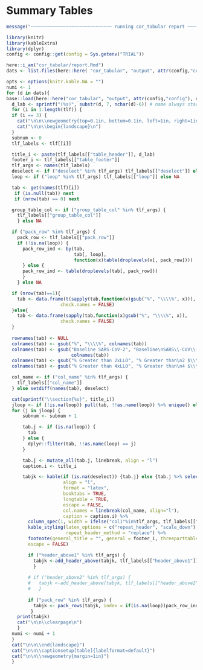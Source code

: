 #  Summary Tables{#cor-tabular}

```r
message("~~~~~~~~~~~~~~~~~~~~~~~~~~~~~~ running cor_tabular report ~~~~~~~~~~~~~~~~~~~~~~~~~~~~~~")
```


\captionsetup{justification=raggedright,singlelinecheck=false}
```r
library(knitr)
library(kableExtra)
library(dplyr)
config <- config::get(config = Sys.getenv("TRIAL"))

here::i_am("cor_tabular/report.Rmd")
dats <- list.files(here::here( "cor_tabular", "output", attr(config,"config")))
```
\captionsetup[table]{}
```r
opts <- options(knitr.kable.NA = "")
numi <- 1
for (d in dats){
base::load(here::here("cor_tabular", "output", attr(config,"config"), d))
  d_lab <- sprintf("(%s)", substr(d, 7, nchar(d)-6)) # name always starts with "Tables" and ends with ".Rdata"
  for (i in 1:length(tlf)) {
  if (i == 3) {
    cat("\n\n\\newgeometry{top=0.1in, bottom=0.1in, left=1in, right=1in}")
    cat("\n\n\\begin{landscape}\n")
  }
  subnum <- 0
  tlf_labels <- tlf[[i]]

  title_i <- paste(tlf_labels[["table_header"]], d_lab)
  footer_i <- tlf_labels[["table_footer"]]
  tlf_args <- names(tlf_labels)
  deselect <- if ("deselect" %in% tlf_args) tlf_labels[["deselect"]] else NA
  loop <- if ("loop" %in% tlf_args) tlf_labels[["loop"]] else NA

  tab <- get(names(tlf)[i]) 
   if (is.null(tab)) next
   if (nrow(tab) == 0) next

  group_table_col <- if ("group_table_col" %in% tlf_args) {
    tlf_labels[["group_table_col"]] 
    } else NA 

  if ("pack_row" %in% tlf_args) {
    pack_row <- tlf_labels[["pack_row"]]
    if (!is.na(loop)) { 
      pack_row_ind <- by(tab, 
                         tab[, loop], 
                         function(x)table(droplevels(x[, pack_row])))
      } else {
      pack_row_ind <- table(droplevels(tab[, pack_row]))
      }
    } else NA

  if (nrow(tab)==1){
    tab <- data.frame(t(sapply(tab,function(x)gsub("%", "\\\\%", x))),
                    check.names = FALSE)
  }else{
    tab <- data.frame(sapply(tab,function(x)gsub("%", "\\\\%", x)),
                    check.names = FALSE)
  }
  
  rownames(tab) <- NULL
  colnames(tab) <- gsub("%", "\\\\%", colnames(tab))
  colnames(tab) <- gsub("Baseline SARS-CoV-2", "Baseline\nSARS\\-CoV\\-2",
                        colnames(tab))
  colnames(tab) <- gsub("% Greater than 2xLLO", "% Greater than\n2 $\\\\times$ LLO", colnames(tab))
  colnames(tab) <- gsub("% Greater than 4xLLO", "% Greater than\n4 $\\\\times$ LLO", colnames(tab))                        

  col_name <- if ("col_name" %in% tlf_args) {
    tlf_labels[["col_name"]]
  } else setdiff(names(tab), deselect)

  cat(sprintf("\\section{%s}", title_i))
  jloop <- if (!is.na(loop)) pull(tab, !!as.name(loop)) %>% unique() else 1
  for (j in jloop) {
      subnum <- subnum + 1

      tab.j <- if (is.na(loop)) {
        tab 
      } else {
        dplyr::filter(tab, !!as.name(loop) == j)
      }

      tab.j <- mutate_all(tab.j, linebreak, align = "l")
      caption.i <- title_i

      tabjk <- kable(if (is.na(deselect)) {tab.j} else {tab.j %>% select(-!!deselect)},
                     align = "l",
                     format = "latex",
                     booktabs = TRUE,
                     longtable = TRUE,
                     escape = FALSE,
                     col.names = linebreak(col_name, align="l"),
                     caption = caption.i) %>%
        column_spec(1, width = ifelse("col1"%in%tlf_args, tlf_labels[["col1"]],"2.7cm")) %>% 
        kable_styling(latex_options = c("repeat_header", "scale_down"), 
                      repeat_header_method = "replace") %>%
        footnote(general_title = "", general = footer_i, threeparttable = TRUE,
        escape = FALSE)

        if ("header_above1" %in% tlf_args) {
          tabjk <-add_header_above(tabjk, tlf_labels[["header_above1"]])
          }
        
        # if ("header_above2" %in% tlf_args) {
        #   tabjk <-add_header_above(tabjk, tlf_labels[["header_above2"]])
        #   }
      
        if ("pack_row" %in% tlf_args) {
          tabjk <- pack_rows(tabjk, index = if(is.na(loop))pack_row_ind else pack_row_ind[j], escape = FALSE)
         }
    print(tabjk)
    cat("\n\n\\clearpage\n")
    }
  numi <- numi + 1
  }
  cat("\n\n\\end{landscape}")
  cat("\n\n\\captionsetup[table]{labelformat=default}")
  cat("\n\n\\newgeometry{margin=1in}")
  }
```
